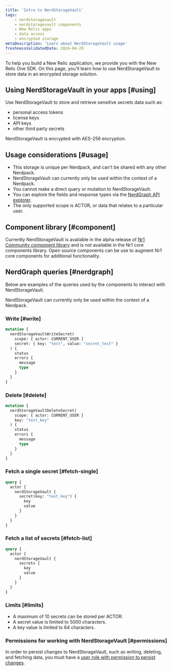 ```yaml
---
title: 'Intro to NerdStorageVault'
tags:
    - nerdstoragevault
    - nerdstoragevault components
    - New Relic apps
    - data access
    - encrypted storage
metaDescription: 'Learn about NerdStorageVault usage'
freshnessValidatedDate: 2024-04-29
---
```


To help you build a New Relic application, we provide you with the New Relic One SDK. On this page, you'll learn how to use NerdStorageVault to store data in an encrypted storage solution.

## Using NerdStorageVault in your apps [#using]

Use NerdStorageVault to store and retrieve sensitive secrets data such as:

- personal access tokens
- license keys
- API keys
- other third party secrets

<Callout variant="tip">

NerdStorageVault is encrypted with AES-256 encryption.

</Callout>

## Usage considerations [#usage]

- This storage is unique per Nerdpack, and can't be shared with any other Nerdpack.
- NerdStorageVault can currently only be used within the context of a Nerdpack.
- You cannot make a direct query or mutation to NerdStorageVault.
- You can explore the fields and response types via the [NerdGraph API explorer](https://api.newrelic.com/graphiql).
- The only supported scope is ACTOR, or data that relates to a particular user.

## Component library [#component]

Currently NerdStorageVault is available in the alpha release of [Nr1 Community component library](https://www.npmjs.com/package/@newrelic/nr1-community/v/1.3.0-alpha.5) and is not available in the Nr1 core components library. Open source components can be use to augment Nr1 core components for additional functionality.

## NerdGraph queries [#nerdgraph]

Below are examples of the queries used by the components to interact with NerdStorageVault.

<Callout variant="tip">
    NerdStorageVault can currently only be used within the context of a Nerdpack.
</Callout>

### Write [#write]

```graphql
mutation {
  nerdStorageVaultWriteSecret(
    scope: { actor: CURRENT_USER }
    secret: { key: "test", value: "secret_test" }
  ) {
    status
    errors {
      message
      type
    }
  }
}
```

### Delete [#delete]

```graphql
mutation {
  nerdStorageVaultDeleteSecret(
    scope: { actor: CURRENT_USER }
    key: "test_key"
  ) {
    status
    errors {
      message
      type
    }
  }
}
```

### Fetch a single secret [#fetch-single]

```graphql
query {
  actor {
    nerdStorageVault {
      secret(key: "test_key") {
        key
        value
      }
    }
  }
}
```

### Fetch a list of secrets [#fetch-list]

```graphql
query {
  actor {
    nerdStorageVault {
      secrets {
        key
        value
      }
    }
  }
}
```

### Limits [#limits]

- A maximum of 10 secrets can be stored per ACTOR.
- A secret value is limited to 5000 characters.
- A key value is limited to 64 characters.

### Permissions for working with NerdStorageVault [#permissions]

In order to persist changes to NerdStorageVault, such as writing, deleting,
and fetching data, you must have a [user role with permission to persist changes](/docs/accounts/original-accounts-billing/original-users-roles/users-roles-original-user-model).

